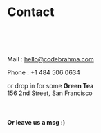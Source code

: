 
# Contact

<br/>
<br/>
<br/>


Mail  : <a href="mailto:hello@codebrahma.com">hello@codebrahma.com</a>

Phone : +1 484 506 0634

or drop in for some **Green Tea** <br/>
156 2nd Street, 
San Francisco

<br/>

#### Or leave us a msg :)
<form 
action="https://formspree.io/anand@codebrahma.com" 
method="post" target='/thanks'>
  <Flex flexWrap='wrap' flexDirection='column'>
      <Box width={[1,1/3]}>
        <InputText size='25' rows="5" style={{width:'100%'}} required as='textarea' name='msg' placeholder='Tell us about your idea'/>
      </Box>
      <Box width={[1,1/3]} mt={1}>
        <InputText style={{width:'100%'}} name='email' type='email' required placeholder='Email address'/>
      </Box>
      <Box width={[1,1/3]} mt={1}>
        <InputButton/>
      </Box>
  </Flex>
</form>